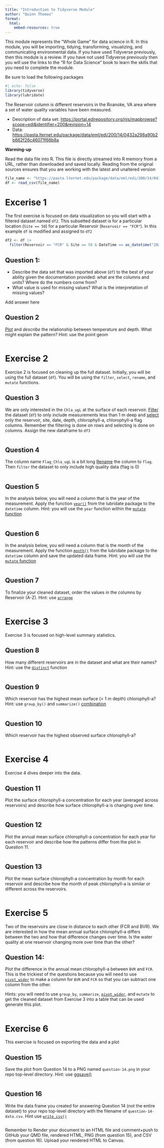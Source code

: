 ```yaml
---
title: "Introduction to Tidyverse Module"
author: "Quinn Thomas"
format:   
  html:
    embed-resources: true
---
```


This module represents the "Whole Game" for data science in R. In this module, you will be importing, tidying, transforming, visualizing, and communicating environmental data.  If you have used Tidyverse previously, then this module is a review.  If you have not used Tidyverse previously then you will use the links to the "R for Data Science" book to learn the skills that you need to complete the module.  

Be sure to load the following packages

```r
#| echo: false
library(tidyverse)
library(lubridate)
```

The Reservoir column is different reservoirs in the Roanoke, VA area where a set of water quality variables have been measured.

- Description of data set: <https://portal.edirepository.org/nis/mapbrowse?scope=edi&identifier=200&revision=14>
- Data: <https://pasta.lternet.edu/package/data/eml/edi/200/14/0432a298a90b2b662f26c46071f66b8a>

**Warming-up**

Read the data file into R. This file is directly streamed into R memory from a URL, rather than downloaded and saved locally.  Reading from the original sources ensures that you are working with the latest and unaltered version

```r
file_name <- "https://pasta.lternet.edu/package/data/eml/edi/200/14/0432a298a90b2b662f26c46071f66b8a"
df <- read_csv(file_name)
```

# Excerise 1

The first exercise is focused on data visualization so you will start with a filtered dataset named `df2`.  This subsetted dataset is for a particular location (`Site == 50`) for a particular Reservoir (`Reservoir == "FCR"`).  In this example `df` is modified and assigned to `df2`

```r
df2 <- df |> 
  filter(Reservoir == "FCR" & Site == 50 & DateTime == as_datetime("2022-05-09 12:46:59"))
```

## Question 1:

- Describe the data set that was imported above (`df`) to the best of your ability given the documentation provided: what are the columns and units? Where do the numbers come from? 
- What value is used for missing values?  What is the interpretation of missing values?

Add answer here

## Question 2

[Plot](https://r4ds.hadley.nz/data-visualize.html#two-numerical-variables) and *describe* the relationship between temperature and depth.  What might explain the pattern? Hint: use the point geom

```r

```

# Exercise 2

Exercise 2 is focused on cleaning up the full dataset.  Initially, you will be using the full dataset (`df`).  You will be using the `filter`, `select`, `rename`, and `mutate` functions.

## Question 3

We are only interested in the `Chla_ugL` at the surface of each reservoir. [Filter](https://r4ds.hadley.nz/data-transform.html#filter) the dataset (`df`) to only include measurements less than 1 m deep and [select](https://r4ds.hadley.nz/data-transform.html#sec-select) only the reservoir, site, date, depth, chlorophyll-a, chlorophyll-a flag columns.   Remember the filtering is done on rows and selecting is done on columns.  Assign the new dataframe to `df3`

```r

```

## Question 4

The column name `Flag_Chla_ugL` is a bit long [Rename](https://r4ds.hadley.nz/data-transform.html#rename) the column to `flag`.  Then `filter` the dataset to only include high quality data (flag is 0) 

```r

```


## Question 5

In the analysis below, you will need a column that is the year of the measurement.  Apply the function [`year()`](https://r4ds.hadley.nz/datetimes.html#date-time-components) from the lubridate package to the `datetime` column. Hint: you will use the `year` function within the [`mutate` function](https://r4ds.hadley.nz/data-transform.html#sec-mutate) 

```r

```

## Question 6


In the analysis below, you will need a column that is the month of the measurement.  Apply the function [`month()`](https://r4ds.hadley.nz/datetimes.html#date-time-components) from the lubridate package to the `datetime` column and save the updated data frame. Hint: you will use the [`mutate` function](https://r4ds.hadley.nz/data-transform.html#sec-mutate) 

```r

```

## Question 7

To finalize your cleaned dataset, order the values in the columns by Reservoir (A-Z).  Hint:  use [`arrange`](https://r4ds.hadley.nz/data-transform.html#arrange)

```r

```


# Exercise 3

Exercise 3 is focused on high-level summary statistics.

## Question 8

How many different reservoirs are in the dataset and what are their names? Hint: use the [`distinct`](https://r4ds.hadley.nz/data-transform.html#distinct) function

```r

```

## Question 9

Which reservoir has the highest mean surface (< 1 m depth) chlorophyll-a? Hint: use `group_by()` and `summarize()` [combination](https://r4ds.hadley.nz/data-transform.html#groups)

```r

```

## Question 10

Which reservoir has the highest observed surface chlorophyll-a?

```r

```

# Exercise 4

Exercise 4 dives deeper into the data.   

## Question 11

Plot the surface chlorophyll-a concentration for each year (averaged across reservoirs) and describe how surface chlorophyll-a is changing over time.

```r

```

## Question 12

Plot the annual mean surface chlorophyll-a concentration for each year for each reservoir and describe how the patterns differ from the plot in Question 11.  

```r

```

## Question 13

Plot the mean surface chlorophyll-a concentration by month for each reservoir and describe how the month of peak chlorophyll-a is similar or different across the reservoirs.

```r

```

# Exercise 5

Two of the reservoirs are close in distance to each other (FCR and BVR).  We are interested in how the mean annual surface chlorophyll-a differs between the two and how that difference changes over time. Is the water quality at one reservoir changing more over time than the other? 

## Question 14:

Plot the difference in the annual mean chlorophyll-a between `BVR` and `FCR`.  This is the trickiest of the questions because you will need to use [`pivot_wider`](https://r4ds.hadley.nz/data-tidy.html#widening-data) to make a column for `BVR` and `FCR` so that you can subtract one column from the other.

Hints: you will need to use `group_by`, `summarize`, [`pivot_wider`](https://r4ds.hadley.nz/data-tidy.html#widening-data), and `mutate` to get the cleaned dataset from Exercise 3 into a table that can be used generate this plot.


```r

```

# Exercise 6

This exercise is focused on exporting the data and a plot 

## Question 15

Save the plot from Question 14 to a PNG named `question-14.png` in your repo top-level directory. Hint: use [ggsave()](https://r4ds.hadley.nz/data-visualize.html#sec-ggsave)

```r

```

## Question 16

Write the data frame you created for answering Question 14 (not the entire dataset) to your repo top-level directory with the filename of `question-14-data.csv`.  Hint use [`write_csv()`](https://r4ds.hadley.nz/data-import.html#sec-writing-to-a-file)

```r

```

Remember to Render your document to an HTML file and comment+push to GitHub your QMD file, rendered HTML, PNG (from question 15), and CSV (from question 16).  Upload your rendered HTML to Canvas.

